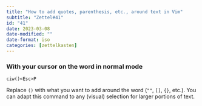 ```yaml
---
title: "How to add quotes, parenthesis, etc., around text in Vim"
subtitle: "Zettel#41"
id: "41"
date: 2023-03-08
date-modified: ""
date-format: iso
categories: [zettelkasten]
---
```

### With your cursor on the word in normal mode

```vim
ciw()<Esc>P
```

Replace `()` with what you want to add around the word (`""`, `[]`, `{}`, etc.). You can adapt this command to any (visual) selection for larger portions of text.
